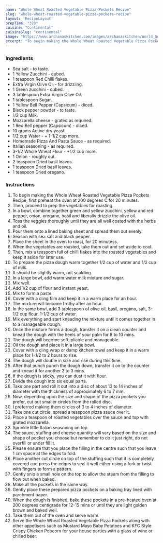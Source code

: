 ---
name: "Whole Wheat Roasted Vegetable Pizza Pockets Recipe"
slug: "whole-wheat-roasted-vegetable-pizza-pockets-recipe"
layout: 'RecipeLayout'
prepTime: "320"
cuisine: "Continental"
cuisineSlug: "continental"
image: "https://www.archanaskitchen.com/images/archanaskitchen/World_Gourmet_Recipes/Whole-Wheat-Pizza-Pockets1.jpg"
excerpt: "To begin making the Whole Wheat Roasted Vegetable Pizza Pockets Recipe, first preheat the oven at 200 degrees C for 20 minutes"
---

### Ingredients

- Sea salt - to taste.
- 1 Yellow Zucchini - cubed.
- 1 teaspoon Red Chilli flakes.
- Extra Virgin Olive Oil - for drizzling.
- 1 Green zucchini - cubed.
- 3 tablespoon Extra Virgin Olive Oil.
- 1 tablespoon Sugar.
- 1 Yellow Bell Pepper (Capsicum) - diced.
- Black pepper powder - to taste.
- 1/2 cup Milk.
- Mozzarella cheese - grated as required.
- 1 Red Bell pepper (Capsicum) - diced.
- 10 grams Active dry yeast.
- 1/2 cup Water - + 1-1/2 cup more.
- Homemade Pizza And Pasta Sauce - as required.
- Italian seasoning - as required.
- 3-1/2 Whole Wheat Flour - +1/2 cup more.
- 1 Onion - roughly cut.
- 2 teaspoon Dried basil leaves.
- 1 teaspoon Dried basil leaves.
- 1 teaspoon Dried oregano.

### Instructions

1. To begin making the Whole Wheat Roasted Vegetable Pizza Pockets Recipe, first preheat the oven at 200 degrees C for 20 minutes.
1. Then, proceed to prep the vegetables for roasting.
1. In a bowl, combine together green and yellow zucchini, yellow and red pepper, onion, oregano, basil and liberally drizzle the olive oil.
1. Toss the veggies thoroughly until they are all well coated with the herbs and oil.
1. Pour them onto a lined baking sheet and spread them out evenly.
1. Season with sea salt and black pepper.
1. Place the sheet in the oven to roast, for 20 minutess.
1. When the vegetables are roasted, take them out and set aside to cool.
1. Then, mix a teaspoon full of chilli flakes into the roasted vegetables and keep it aside for later use.
1. To prepare the pizza dough warm together 1/2 cup of water and 1/2 cup of milk.
1. It should be slightly warm, not scalding.
1. In a large bowl, add warm water milk mixture and sugar.
1. Mix well.
1. Add 1/2 cup of flour and instant yeast.
1. Mix to form a paste.
1. Cover with a cling film and keep it in a warm place for an hour.
1. The mixture will become frothy after an hour.
1. In the same bowl, add 3 tablespoon of olive oil, basil, oregano, salt, 3-1/2 cup flour, 1-1/2 cup of water.
1. Mix everything and start kneading the mixture until it comes together in to a manageable dough.
1. Once the mixture forms a dough, transfer it on a clean counter and knead the dough with the heels of your palm for 8 to 10 mins.
1. The dough will become soft, pliable and manageable.
1. Oil the dough and place it in a large bowl.
1. Cover with a cling wrap or damp kitchen towel and keep it in a warm place for 1-1/2 to 2 hours to rise.
1. The dough will double in size and rise during this time.
1. After that punch punch the dough down, transfer it on to the counter and knead it for another 2 to 3 mins.
1. If the dough is sticky, you can dust it with flour.
1. Divide the dough into six equal parts.
1. Take one part and roll it out into a disc of about 13 to 14 inches of diameter with the thickness of approximately 6 to 7 mm.
1. Now, depending upon the size and shape of the pizza pockets you prefer, cut out smaller circles from the rolled disc.
1. I preferred making them circles of 3 to 4 inches of diameter.
1. Take one cut circle, spread a teaspoon pizza sauce over it.
1. Place a teaspoon of roasted vegetables over the sauce and top with grated mozzarella.
1. Sprinkle little Italian seasoning on top.
1. The sauce, stuffing and cheese quantity will vary based on the size and shape of pocket you choose but remember to do it just right, do not overfill or under fill it.
1. Please ensure that you place the filling in the centre such that you leave 1 cm space at the edges to fold.
1. Place another cut circle on top of the stuffing such that it is completely covered and press the edges to seal it well either using a fork or twist with fingers to form a pattern.
1. Gently snip a small hole on the top to allow the steam from the filling to flow out when baked.
1. Make all the pockets in the same way.
1. Gently place these prepared pizza pockets on a baking tray lined with parchment paper.
1. When the dough is finished, bake these pockets in a pre-heated oven at 200 degrees centigrade for 12-15 mins or until they are light golden brown and baked well.
1. Take them out of the oven and serve warm.
1. Serve the Whole Wheat Roasted Vegetable Pizza Pockets along with other appetisers such as Mustard Mayo Baby Potatoes and KFC Style Crispy Chicken Popcorn for your house parties with a glass of wine or chilled beer.
